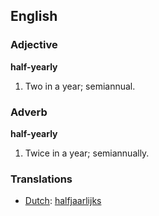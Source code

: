 ==English==
===Adjective===
'''half-yearly'''
#Two in a year; semiannual.

===Adverb===
'''half-yearly'''
#Twice in a year; semiannually.

===Translations===
*[[Dutch]]: [[halfjaarlijks]]
